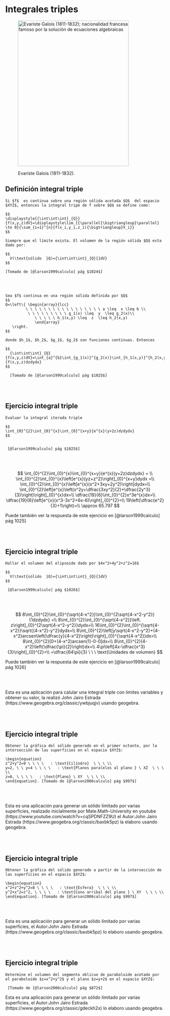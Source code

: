 # Integrales triples

<!-- <a href="https://encrypted-tbn0.gstatic.com/images?q=tbn:ANd9GcQFjspnPiGSo-sEto1GQIQkejSy3eYD5pMueQ&usqp=CAU"><div align="center"><img src="https://encrypted-tbn0.gstatic.com/images?q=tbn:ANd9GcQFjspnPiGSo-sEto1GQIQkejSy3eYD5pMueQ&usqp=CAU" width="350" height="460" alt="Buy from Amazon" class="cover" /></div></a> -->


<div align="center">
<figure>
  <img src="https://encrypted-tbn0.gstatic.com/images?q=tbn:ANd9GcQFjspnPiGSo-sEto1GQIQkejSy3eYD5pMueQ&usqp=CAU"
       alt="Evariste Galois (1811-1832);
           nacionalidad francesa famoso por la solución de ecuaciones algebraicas" width="350"
       height="460">

  <figcaption>Evariste Galois (1811-1832).</figcaption>
</figure>
</div>


## Definición integral triple


```definition
Si $f$  es continua sobre una región sólida acotada $Q$  del espacio $XYZ$, entonces la integral tripe de f sobre $Q$ se define como:

$$
\displaystyle{{\int\int\int}_{Q}}{f(x,y,z)dV}=\displaystyle\lim_{{\parallel{\bigtriangleup}\parallel} \to 0}{\sum_{i=1}^{n}{f(x_i,y_i,z_i){\bigtriangleup}V_i}}
$$
  
Siempre que el límite exista. El volumen de la región sólida $Q$ esta dado por:
  
$$
  V(\text{sólido  }Q)={\int\int\int}_{Q}{1dV}
$$
  
[Tomado de [@larson1999calculo] pág $1024$]
```

<br></br>


```theorem
Sea $f$ continua en una región sólida definida por $Q$
$$
Q=\left\{ \begin{array}{lcc}
         \ \ \ \ \ \ \ \ \ \ \ \ \ \ \ \ \ a \leq  x \leq b \\
          \ \ \ \ \ \ \ \ \ g_1(x) \leq  y  \leq g_2(x)\\
             \ \ \ \ \ h_1(x,y) \leq  z  \leq h_2(x,y)
             \end{array}
   \right.
$$
    
donde $h_1$, $h_2$, $g_1$, $g_2$ son funciones continuas. Entonces
  
$$
  {\int\int\int}_{Q}{f(x,y,z)dV}=\int_{a}^{b}\int_{g_1(x)}^{g_2(x)}\int_{h_1(x,y)}^{h_2(x,y)}{f(x,y,z)dzdydx}
$$

  [Tomado de [@larson1999calculo] pág $1025$]
```


<br></br>

## Ejercicio integral triple


```exercise
Evaluar la integral iterada triple
  
$$
\int_{0}^{2}\int_{0}^{x}\int_{0}^{x+y}{e^{x}(y+2z)dzdydx}
$$


 [@larson1999calculo] pág $1025$]
```


<br></br>




$$
\int_{0}^{2}\int_{0}^{x}\int_{0}^{x+y}{e^{x}(y+2z)dzdydx} = \\
\int_{0}^{2}\int_{0}^{x}\left[e^{x}(yz+z^2)\right]_{0}^{x+y}dydx =\\
\int_{0}^{2}\int_{0}^{x}\left[e^{x}(x^2+3xy+2y^2)\right]dydx=\\
\int_{0}^{2}\left[e^{x}\left(x^2y+\dfrac{3xy^2}{2}+\dfrac{2y^3}{3}\right)\right]_{0}^{x}dx=\\
\dfrac{19}{6}\int_{0}^{2}x^3e^{x}dx=\\
\dfrac{19}{6}\left[e^{x}(x^3-3x^2+6x-6)\right]_{0}^{2}=\\
19\left(\dfrac{e^2}{3}+1\right)=\\
\approx 65.797
$$

Puede también ver la respuesta de este ejercicio en [@larson1999calculo] pág $1025$]



<br></br>

## Ejercicio integral triple


```exercise
Hallar el volumen del elipsoide dado por $4x^2+4y^2+z^2=16$

$$
  V(\text{sólido  }Q)={\int\int\int}_{Q}{1dV}
$$
  
 [@larson1999calculo] pág $1026$]
```


<br></br>




$$
8\int_{0}^{2}\int_{0}^{\sqrt{4-x^2}}\int_{0}^{2\sqrt{4-x^2-y^2}}{1dzdydx} =\\
8\int_{0}^{2}\int_{0}^{\sqrt{4-x^2}}\left. z\right]_{0}^{2\sqrt{4-x^2-y^2}}dydx=\\
16\int_{0}^{2}\int_{0}^{\sqrt{4-x^2}}\sqrt{(4-x^2)-y^2}dydx=\\
8\int_{0}^{2}\left[y\sqrt{4-x^2-y^2}+(4-x^2)arcsen\left(\dfrac{y}{4-x^2}\right)\right]_{0}^{\sqrt{4-x^2}}dx=\\
8\int_{0}^{2}[0+(4-x^2)arcsen(1)-0-0]dx=\\
8\int_{0}^{2}(4-x^2)\left(\dfrac{\pi}{2}\right)dx=\\
4\pi\left[4x-\dfrac{x^3}{3}\right]_{0}^{2}=\\
=\dfrac{64\pi}{3} \ \ \ \text{Unidades de volumen}
$$

Puede también ver la respuesta de este ejercicio en [@larson1999calculo] pág $1026$]





<br></br>


Esta es una aplicación para calular una integral triple con limites variables y obtener su valor, la realizó John Jairo Estrada (https://www.geogebra.org/classic/ywbjuqjv) usando geogebra.

<meta name=viewport content="width=device-width,initial-scale=1">
<meta charset="utf-8"/>
<script src="https://www.geogebra.org/apps/deployggb.js"></script>
<div id="ggb-elementSuperficieAC05"></div> 
<script>  
       var ggbAppSuperficieAC05 = new GGBApplet({"material_id":"ywbjuqjv",
       "width": 1100,
       "height": 600,
       "showToolBar": false,
       "showAlgebraInput": false,
       "showMenuBar": false },
       true);
       
         window.addEventListener("load", function() {  
           ggbAppSuperficieAC05.inject('ggb-elementSuperficieAC05');
      });
</script>



<br></br>

## Ejercicio integral triple

```exercise
Obtener la gráfica del sólido generado en el primer octante, por la intersección de las superficies en el espacio $XYZ$:

\begin{equation}
z^2+y^2=9 \ \ \ \   : \text{Cilíndro}  \ \ \ \\
y=2, \ \ y=4 \ \ \ \   : \text{Planos paralelos al plano } \ XZ  \ \ \ \\
z=0, \ \ \ \   : \text{Plano} \ XY  \ \ \ \\
\end{equation}. [Tomado de [@larson2006calculo] pág $997$]
```


<br></br>


Esta es una aplicación para generar un sólido límitado por varias superficies, realizado inicialmente por Mate.Math-University en youtube (https://www.youtube.com/watch?v=cqSPDNFZZ9U) el Autor:John Jairo Estrada (https://www.geogebra.org/classic/baxbk5pz) la elaboro usando geogebra.

<meta name=viewport content="width=device-width,initial-scale=1">
<meta charset="utf-8"/>
<script src="https://www.geogebra.org/apps/deployggb.js"></script>
<div id="ggb-elementSuperficieEB01"></div> 
<script>  
       var ggbAppSuperficieEB01 = new GGBApplet({"material_id":"baxbk5pz",
       "width": 600,
       "height": 600,
       "showToolBar": false,
       "showAlgebraInput": false,
       "showMenuBar": false },
       true);
       
         window.addEventListener("load", function() {  
           ggbAppSuperficieEB01.inject('ggb-elementSuperficieEB01');
      });
</script>

<br></br>

## Ejercicio integral triple

```exercise
Obtener la gráfica del sólido generado a partir de la intersección de las superficies en el espacio $XYZ$:

\begin{equation}
x^2+z^2+y^2=8 \ \ \ \   : \text{Esfera}  \ \ \ \\
y^2+x^2=z^2, \ \ \ \   : \text{Cono arribal del plano } \ XY  \ \ \ \\
\end{equation}. [Tomado de [@larson2006calculo] pág $997$]
```


<br></br>


Esta es una aplicación para generar un sólido límitado por varias superficies, el Autor:John Jairo Estrada (https://www.geogebra.org/classic/baxbk5pz) lo elaboro usando geogebra.

<meta name=viewport content="width=device-width,initial-scale=1">
<meta charset="utf-8"/>
<script src="https://www.geogebra.org/apps/deployggb.js"></script>
<div id="ggb-elementSuperficieEB02"></div> 
<script>  
       var ggbAppSuperficieEB02 = new GGBApplet({"material_id":"fehhh7ng",
       "width": 600,
       "height": 600,
       "showToolBar": false,
       "showAlgebraInput": false,
       "showMenuBar": false },
       true);
       
         window.addEventListener("load", function() {  
           ggbAppSuperficieEB02.inject('ggb-elementSuperficieEB02');
      });
</script>



<br></br>

## Ejercicio integral triple

```exercise
Determine el volumen del segmento oblicuo de paraboloide acotado por el paraboloide $z=x^2+y^2$ y el plano $z=y+2$ en el espacio $XYZ$:

 [Tomado de [@larson2006calculo] pág $872$]
```


Esta es una aplicación para generar un sólido límitado por varias superficies, el Autor:John Jairo Estrada (https://www.geogebra.org/classic/gdeckh2x) lo elaboro usando geogebra.

<meta name=viewport content="width=device-width,initial-scale=1">
<meta charset="utf-8"/>
<script src="https://www.geogebra.org/apps/deployggb.js"></script>
<div id="ggb-elementSuperficieEB03"></div> 
<script>  
       var ggbAppSuperficieEB03 = new GGBApplet({"material_id":"gdeckh2x",
       "width": 600,
       "height": 600,
       "showToolBar": false,
       "showAlgebraInput": false,
       "showMenuBar": false },
       true);
       
         window.addEventListener("load", function() {  
           ggbAppSuperficieEB03.inject('ggb-elementSuperficieEB03');
      });
</script>



